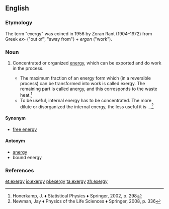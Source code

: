 ==English==
===Etymology===
The term "exergy" was coined in 1956 by Zoran Rant (1904–1972) from Greek ''ex-'' ("out of", "away from") + ''ergon'' ("work").

===Noun===
{{wikipedia}}
{{en-noun|~|exergies}}
# {{context|physics|lang=en}} Concentrated or organized [[energy]], which can be exported and do work in the process.
#*The maximum fraction of an energy form which (in a reversible process) can be transformed into work is called exergy. The remaining part is called anergy, and this corresponds to the waste heat.<ref>Honerkamp, J. ♦ Statistical Physics ♦ Springer, 2002, p. 298</ref>
#*To be useful, internal energy has to be concentrated. The more dilute or disorganized the internal energy, the less useful it is ...<ref>Newman, Jay ♦ Physics of the Life Sciences ♦ Springer, 2008, p. 336</ref>

====Synonym====
* [[free energy]]

====Antonym====
* [[anergy]]
* bound energy

===References===
<references/>

[[et:exergy]]
[[io:exergy]]
[[pl:exergy]]
[[ta:exergy]]
[[zh:exergy]]